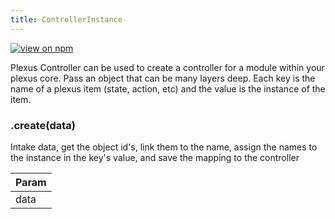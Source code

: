 ```yaml
---
title: ControllerInstance
---
```


[![view on npm](http://img.shields.io/npm/v/@plexusjs/core.svg)](https://www.npmjs.org/package/@plexusjs/core)

Plexus Controller can be used to create a controller for a module within your plexus core.
Pass an object that can be many layers deep. Each key is the name of a plexus item (state, action, etc) and the value is the instance of the item.

<a name='ControllerInstance+create'></a>

### .create(data)

<p>
	Intake data, get the object id's, link them to the name, assign the names to
	the instance in the key's value, and save the mapping to the controller
</p>

| Param |
| ----- |
| data  |
